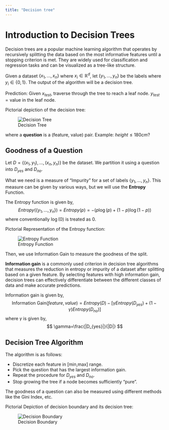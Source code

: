 ```yaml
---
title: "Decision tree"
---
```


# Introduction to Decision Trees
Decision trees are a popular machine learning algorithm that operates by recursively splitting the data based on the most informative features until a stopping criterion is met. They are widely used for classification and regression tasks and can be visualized as a tree-like structure.

Given a dataset $\{x_1, \ldots, x_n\}$ where $x_i \in \mathbb{R}^d$, let $\{y_1, \ldots, y_n\}$ be the labels where $y_i \in \{0, 1\}$. The output of the algorithm will be a decision tree.

Prediction: Given $x_{test}$, traverse through the tree to reach a leaf node. $y_{test} = \text{value in the leaf node}$.

Pictorial depiction of the decision tree:

![Decision Tree](../images/decision_tree.png)

where a **question** is a (feature, value) pair. Example: $height\le180cm$?

## Goodness of a Question
Let $D=\{(x_1, y_1), \ldots, (x_n,y_n)\}$ be the dataset. We partition it using a question into $D_{yes}$ and $D_{no}$.

What we need is a measure of "Impurity" for a set of labels $\{y_1, \ldots, y_n\}$. This measure can be given by various ways, but we will use the **Entropy** Function.

The Entropy function is given by,
$$
Entropy(\{y_1, \ldots, y_n\}) = Entropy(p) = -\left( p\log(p)+(1-p)\log(1-p) \right )
$$
where conventionally $\log(0)$ is treated as $0$.

Pictorial Representation of the Entropy function:

![Entropy Function](../images/entropy.png)

Then, we use Information Gain to measure the goodness of the split. 

**Information gain** is a commonly used criterion in decision tree algorithms that measures the reduction in entropy or impurity of a dataset after splitting based on a given feature. By selecting features with high information gain, decision trees can effectively differentiate between the different classes of data and make accurate predictions.

Information gain is given by,
$$
\text{Information Gain}(feature,value)=Entropy(D) - \left [ \gamma Entropy(D_{yes})+(1-\gamma)Entropy(D_{no}) \right ]
$$
where $\gamma$ is given by,
$$
\gamma=\frac{|D_{yes}|}{|D|}
$$

## Decision Tree Algorithm
The algorithm is as follows:

* Discretize each feature in [min,max] range.
* Pick the question that has the largest information gain.
* Repeat the procedure for $D_{yes}$ and $D_{no}$.
* Stop growing the tree if a node becomes sufficiently "pure".

The goodness of a question can also be measured using different methods like the Gini Index, etc.

Pictorial Depiction of decision boundary and its decision tree:

![Decision Boundary](../images/decision_bound.png)